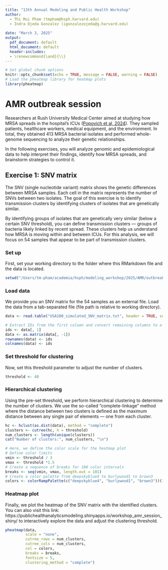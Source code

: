 ```yaml
---
title: "13th Annual Modeling and Public Health Workshop"
author: 
  - Thi Mui Pham (tmpham@hsph.harvard.edu) 
  - Indra Ojeda Gonzalez (igonzalezojeda@g.harvard.edu)
  
date: "March 3, 2025"
output:
  pdf_document: default
  html_document: default
  header-includes: 
  - \renewcommand{\and}{\\}
---
```


```r
# Set global chunk options
knitr::opts_chunk$set(echo = TRUE, message = FALSE, warning = FALSE)
# Load the pheatmap library for heatmap plots
library(pheatmap)
```

# AMR outbreak session

Researchers at Rush University Medical Center aimed at studying how MRSA spreads in the hospital’s ICUs ([Popovich et al, 2024](https://doi.org/10.1093/cid/ciaa731)). They sampled patients, healthcare workers, medical equipment, and the environment. In total, they obtained 413 MRSA bacterial isolates and performed whole-genome sequencing to analyze their genetic relationships.

In the following exercises, you will analyze genomic and epidemiological data to help interpret their findings, identify how MRSA spreads, and brainstorm strategies to control it.


## Exercise 1: SNV matrix
The SNV (single nucleotide variant) matrix shows the genetic differences between MRSA samples. Each cell in the matrix represents the number of SNVs between two isolates. The goal of this exercise is to identify transmission clusters by identifying clusters of isolates that are genetically similar. 

By identifying groups of isolates that are genetically very similar (below a certain SNV threshold), you can define transmission clusters — groups of bacteria likely linked by recent spread. These clusters help us understand how MRSA is moving within and between ICUs. For this analysis, we will focus on 54 samples that appear to be part of transmission clusters. 

### Set up
First, set your working directory to the folder where this RMarkdown file and the data is located. 
```r
setwd("/Users/tm-pham/academia/hsph/modeling_workshop/2025/AMR/outbreak_session/")
```

### Load data 
We provide you an SNV matrix for the 54 samples as an external file. Load the data from a tab-separated file (file path is relative to working directory). 
```r
data <- read.table("USA100_simulated_SNV_matrix.txt", header = TRUE, sep = "\t")
```

```r
# Extract IDs from the first column and convert remaining columns to a matrix
ids <- data[, 1]
data <- as.matrix(data[, -1])
rownames(data) <- ids
colnames(data) <- ids
```

### Set threshold for clustering
Now, set this threshold parameter to adjust the number of clusters.
```r
threshold <- 40
```

### Hierarchical clustering
Using the pre-set threshold, we perform hierarchical clustering to determine the number of clusters. We use the so-called "complete-linkage" method where the distance between two clusters is defined as the maximum distance between any single pair of elements — one from each cluster. 
```r
hc <- hclust(as.dist(data), method = "complete")
clusters <- cutree(hc, h = threshold)
num_clusters <- length(unique(clusters))
cat("Number of clusters:", num_clusters, "\n")
```

```r
# Here, we define the color scale for the heatmap plot
# Define color limits
vmin <- threshold / 3
vmax <- threshold *1.5
# Create a sequence of breaks for 100 color intervals
breaks <- seq(vmin, vmax, length.out = 101)
# Create a color palette from deepskyblue4 to burlywood1 to brown3
colors <- colorRampPalette(c("deepskyblue4", "burlywood1", "brown3"))(100)
```

### Heatmap plot
Finally, we plot the heatmap of the SNV matrix with the identified clusters. You can also visit this link: https://publichealthanalyticsmodeling.shinyapps.io/workshop_amr_session_shiny/ to interactively explore the data and adjust the clustering threshold.
```r
pheatmap(data, 
         scale = "none", 
         cutree_rows = num_clusters, 
         cutree_cols = num_clusters, 
         col = colors, 
         breaks = breaks, 
         fontsize = 5,
         clustering_method = "complete")
```


